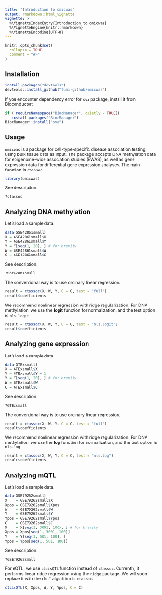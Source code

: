 ```yaml
---
title: "Introduction to omicwas"
output: rmarkdown::html_vignette
vignette: >
  %\VignetteIndexEntry{Introduction to omicwas}
  %\VignetteEngine{knitr::rmarkdown}
  %\VignetteEncoding{UTF-8}
---
```


```r
knitr::opts_chunk$set(
  collapse = TRUE,
  comment = "#>"
)
```

## Installation

```r
install.packages("devtools")
devtools::install_github("fumi-github/omicwas")
```

If you encounter dependency error for `sva` package, install it from Bioconductor:

```r
if (!requireNamespace("BiocManager", quietly = TRUE))
   install.packages("BiocManager")
BiocManager::install("sva")
```

## Usage

`omicwas` is a package for cell-type-specific disease association testing,
using bulk tissue data as input.
The package accepts DNA methylation data for epigenome-wide association studies (EWAS),
as well as gene expression data for differential gene expression analyses.
The main function is `ctassoc`

```r
library(omicwas)
```

See description.

```r
?ctassoc
```

## Analyzing DNA methylation

Let's load a sample data.

```r
data(GSE42861small)
X = GSE42861small$X
Y = GSE42861small$Y
Y = Y[seq(1, 20), ] # for brevity
W = GSE42861small$W
C = GSE42861small$C
```

See description.

```r
?GSE42861small
```

The conventional way is to use ordinary linear regression.

```r
result = ctassoc(X, W, Y, C = C, test = "full")
result$coefficients
```

We recommend nonlinear regression with ridge regularization.
For DNA methylation, we use the **logit** function for normalization,
and the test option is `nls.logit`

```r
result = ctassoc(X, W, Y, C = C, test = "nls.logit")
result$coefficients
```

## Analyzing gene expression

Let's load a sample data.

```r
data(GTExsmall)
X = GTExsmall$X
Y = GTExsmall$Y + 1
Y = Y[seq(1, 20), ] # for brevity
W = GTExsmall$W
C = GTExsmall$C
```

See description.

```r
?GTExsmall
```

The conventional way is to use ordinary linear regression.

```r
result = ctassoc(X, W, Y, C = C, test = "full")
result$coefficients
```

We recommend nonlinear regression with ridge regularization.
For DNA methylation, we use the **log** function for normalization,
and the test option is `nls.log`

```r
result = ctassoc(X, W, Y, C = C, test = "nls.log")
result$coefficients
```

## Analyzing mQTL

Let's load a sample data.

```r
data(GSE79262small)
X    = GSE79262small$X
Xpos = GSE79262small$Xpos
W    = GSE79262small$W
Y    = GSE79262small$Y
Ypos = GSE79262small$Ypos
C    = GSE79262small$C
X    = X[seq(1, 3001, 100), ] # for brevity
Xpos = Xpos[seq(1, 3001, 100)]
Y    = Y[seq(1, 501, 100), ]
Ypos = Ypos[seq(1, 501, 100)]
```

See description.

```r
?GSE79262small
```

For eQTL, we use `ctcisQTL` function instead of `ctassoc`.
Currently, it performs linear ridge regression using the `ridge` package.
We will soon replace it with the nls.* algorithm in `ctassoc`.

```r
ctcisQTL(X, Xpos, W, Y, Ypos, C = C)
```
